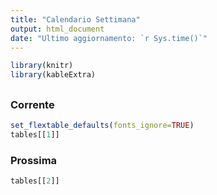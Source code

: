 ```yaml
---
title: "Calendario Settimana"
output: html_document
date: "Ultimo aggiornamento: `r Sys.time()`"
---
```


<script>
function updateClock() {
  var now = new Date();
  var hours = now.getHours().toString().padStart(2, '0');
  var minutes = now.getMinutes().toString().padStart(2, '0');
  document.getElementById('clock').innerHTML = hours + ":" + minutes;
}
setInterval(updateClock, 15000);
</script>

<div id="clock" style="font-size: 24px; font-weight: bold;"></div>

```r
library(knitr)
library(kableExtra)
```

## {.tabset}

### Corrente

```r
set_flextable_defaults(fonts_ignore=TRUE)
tables[[1]]

```

### Prossima

```r

tables[[2]]

```